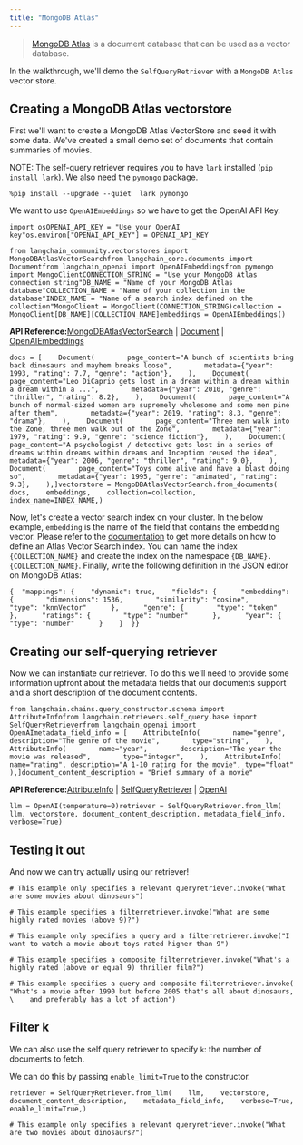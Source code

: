```yaml
---
title: "MongoDB Atlas"
---
```


> [MongoDB Atlas](https://www.mongodb.com/) is a document database that can be used as a vector database.

In the walkthrough, we'll demo the `SelfQueryRetriever` with a `MongoDB Atlas` vector store.

## Creating a MongoDB Atlas vectorstore

First we'll want to create a MongoDB Atlas VectorStore and seed it with some data. We've created a small demo set of documents that contain summaries of movies.

NOTE: The self-query retriever requires you to have `lark` installed (`pip install lark`). We also need the `pymongo` package.

```
%pip install --upgrade --quiet  lark pymongo
```

We want to use `OpenAIEmbeddings` so we have to get the OpenAI API Key.

```
import osOPENAI_API_KEY = "Use your OpenAI key"os.environ["OPENAI_API_KEY"] = OPENAI_API_KEY
```

```
from langchain_community.vectorstores import MongoDBAtlasVectorSearchfrom langchain_core.documents import Documentfrom langchain_openai import OpenAIEmbeddingsfrom pymongo import MongoClientCONNECTION_STRING = "Use your MongoDB Atlas connection string"DB_NAME = "Name of your MongoDB Atlas database"COLLECTION_NAME = "Name of your collection in the database"INDEX_NAME = "Name of a search index defined on the collection"MongoClient = MongoClient(CONNECTION_STRING)collection = MongoClient[DB_NAME][COLLECTION_NAME]embeddings = OpenAIEmbeddings()
```

**API Reference:**[MongoDBAtlasVectorSearch](https://python.langchain.com/api_reference/community/vectorstores/langchain_community.vectorstores.mongodb_atlas.MongoDBAtlasVectorSearch.html) | [Document](https://python.langchain.com/api_reference/core/documents/langchain_core.documents.base.Document.html) | [OpenAIEmbeddings](https://python.langchain.com/api_reference/openai/embeddings/langchain_openai.embeddings.base.OpenAIEmbeddings.html)

```
docs = [    Document(        page_content="A bunch of scientists bring back dinosaurs and mayhem breaks loose",        metadata={"year": 1993, "rating": 7.7, "genre": "action"},    ),    Document(        page_content="Leo DiCaprio gets lost in a dream within a dream within a dream within a ...",        metadata={"year": 2010, "genre": "thriller", "rating": 8.2},    ),    Document(        page_content="A bunch of normal-sized women are supremely wholesome and some men pine after them",        metadata={"year": 2019, "rating": 8.3, "genre": "drama"},    ),    Document(        page_content="Three men walk into the Zone, three men walk out of the Zone",        metadata={"year": 1979, "rating": 9.9, "genre": "science fiction"},    ),    Document(        page_content="A psychologist / detective gets lost in a series of dreams within dreams within dreams and Inception reused the idea",        metadata={"year": 2006, "genre": "thriller", "rating": 9.0},    ),    Document(        page_content="Toys come alive and have a blast doing so",        metadata={"year": 1995, "genre": "animated", "rating": 9.3},    ),]vectorstore = MongoDBAtlasVectorSearch.from_documents(    docs,    embeddings,    collection=collection,    index_name=INDEX_NAME,)
```

Now, let's create a vector search index on your cluster. In the below example, `embedding` is the name of the field that contains the embedding vector. Please refer to the [documentation](https://www.mongodb.com/oss/atlas/atlas-search/field-types/knn-vector) to get more details on how to define an Atlas Vector Search index. You can name the index `{COLLECTION_NAME}` and create the index on the namespace `{DB_NAME}.{COLLECTION_NAME}`. Finally, write the following definition in the JSON editor on MongoDB Atlas:

```
{  "mappings": {    "dynamic": true,    "fields": {      "embedding": {        "dimensions": 1536,        "similarity": "cosine",        "type": "knnVector"      },      "genre": {        "type": "token"      },      "ratings": {        "type": "number"      },      "year": {        "type": "number"      }    }  }}
```

## Creating our self-querying retriever

Now we can instantiate our retriever. To do this we'll need to provide some information upfront about the metadata fields that our documents support and a short description of the document contents.

```
from langchain.chains.query_constructor.schema import AttributeInfofrom langchain.retrievers.self_query.base import SelfQueryRetrieverfrom langchain_openai import OpenAImetadata_field_info = [    AttributeInfo(        name="genre",        description="The genre of the movie",        type="string",    ),    AttributeInfo(        name="year",        description="The year the movie was released",        type="integer",    ),    AttributeInfo(        name="rating", description="A 1-10 rating for the movie", type="float"    ),]document_content_description = "Brief summary of a movie"
```

**API Reference:**[AttributeInfo](https://python.langchain.com/api_reference/langchain/chains/langchain.chains.query_constructor.schema.AttributeInfo.html) | [SelfQueryRetriever](https://python.langchain.com/api_reference/langchain/retrievers/langchain.retrievers.self_query.base.SelfQueryRetriever.html) | [OpenAI](https://python.langchain.com/api_reference/openai/llms/langchain_openai.llms.base.OpenAI.html)

```
llm = OpenAI(temperature=0)retriever = SelfQueryRetriever.from_llm(    llm, vectorstore, document_content_description, metadata_field_info, verbose=True)
```

## Testing it out

And now we can try actually using our retriever!

```
# This example only specifies a relevant queryretriever.invoke("What are some movies about dinosaurs")
```

```
# This example specifies a filterretriever.invoke("What are some highly rated movies (above 9)?")
```

```
# This example only specifies a query and a filterretriever.invoke("I want to watch a movie about toys rated higher than 9")
```

```
# This example specifies a composite filterretriever.invoke("What's a highly rated (above or equal 9) thriller film?")
```

```
# This example specifies a query and composite filterretriever.invoke(    "What's a movie after 1990 but before 2005 that's all about dinosaurs, \    and preferably has a lot of action")
```

## Filter k

We can also use the self query retriever to specify `k`: the number of documents to fetch.

We can do this by passing `enable_limit=True` to the constructor.

```
retriever = SelfQueryRetriever.from_llm(    llm,    vectorstore,    document_content_description,    metadata_field_info,    verbose=True,    enable_limit=True,)
```

```
# This example only specifies a relevant queryretriever.invoke("What are two movies about dinosaurs?")
```
